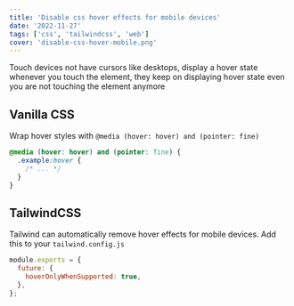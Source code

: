 ```yaml
---
title: 'Disable css hover effects for mobile devices'
date: '2022-11-27'
tags: ['css', 'tailwindcss', 'web']
cover: 'disable-css-hover-mobile.png'
---
```


Touch devices not have cursors like desktops, display a hover state whenever you touch the element,
they keep on displaying hover state even you are not touching the element anymore

## Vanilla CSS

Wrap hover styles with `@media (hover: hover) and (pointer: fine)`

```css
@media (hover: hover) and (pointer: fine) {
  .example:hover {
    /* ... */
  }
}
```

## TailwindCSS

Tailwind can automatically remove hover effects for mobile devices. Add this to your
`tailwind.config.js`

```javascript
module.exports = {
  future: {
    hoverOnlyWhenSupported: true,
  },
};
```
